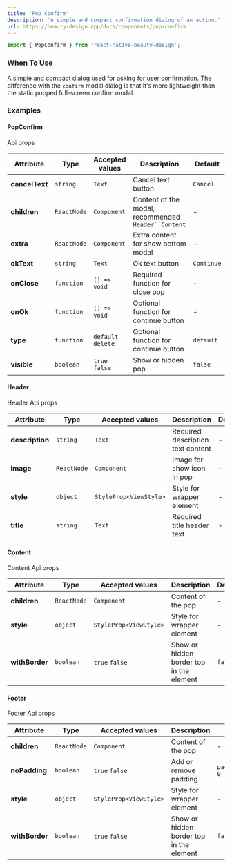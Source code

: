 ```yaml
---
title: 'Pop Confirm'
description: 'A simple and compact confirmation dialog of an action.'
url: https://beauty-design.app/docs/components/pop-confirm
---
```


```jsx
import { PopConfirm } from 'react-native-beauty-design';
```

### When To Use
A simple and compact dialog used for asking for user confirmation.
The difference with the `confirm` modal dialog is that it's more lightweight than the static popped full-screen confirm modal.

<Spacer y={2} />

### Examples

<Playground
  id="pop-confirm"
  title="Pop Confirm"
  description="Default Pop Confirm element."
  code={popConfirm.defaultCode}
/>

<Spacer y={2} />

<Playground
  id="complete-example"
  title="Complete Example"
  description="Complete example using Header, Content and Footer element."
  code={popConfirm.headerContentAndFooter}
/>

<Spacer y={2} />

<Playground
  id="confirm-delete"
  title="Confirm delete"
  description="Confirm action example."
  code={popConfirm.confirmDelete}
/>

<Spacer y={2} />

#### PopConfirm
Api props

| Attribute      | Type        | Accepted values    | Description                                         | Default    |
|----------------|-------------|--------------------|-----------------------------------------------------|------------|
| **cancelText** | `string`    | `Text`             | Cancel text button                                  | `Cancel`   |
| **children**   | `ReactNode` | `Component`        | Content of the modal, recommended `Header``Content` | -          |
| **extra**      | `ReactNode` | `Component`        | Extra content for show bottom modal                 | -          |
| **okText**     | `string`    | `Text`             | Ok text button                                      | `Continue` |
| **onClose**    | `function`  | `() => void`       | Required function for close pop                     | -          |
| **onOk**       | `function`  | `() => void`       | Optional function for continue button               | -          |
| **type**       | `function`  | `default` `delete` | Optional function for continue button               | `default`  |
| **visible**    | `boolean`   | `true` `false`     | Show or hidden pop                                  | `false`    |

<Spacer y={2} />

#### Header
Header Api props

| Attribute       | Type        | Accepted values        | Description                       | Default |
|-----------------|-------------|------------------------|-----------------------------------|---------|
| **description** | `string`    | `Text`                 | Required description text content | -       |
| **image**       | `ReactNode` | `Component`            | Image for show icon in pop        | -       |
| **style**       | `object`    | `StyleProp<ViewStyle>` | Style for wrapper element         | -       |
| **title**       | `string`    | `Text`                 | Required title header text        | -       |

<Spacer y={2} />

#### Content
Content Api props

| Attribute      | Type        | Accepted values        | Description                              | Default |
|----------------|-------------|------------------------|------------------------------------------|---------|
| **children**   | `ReactNode` | `Component`            | Content of the pop                       | -       |
| **style**      | `object`    | `StyleProp<ViewStyle>` | Style for wrapper element                | -       |
| **withBorder** | `boolean`   | `true` `false`         | Show or hidden border top in the element | `false` |


<Spacer y={2} />

#### Footer
Footer Api props

| Attribute      | Type        | Accepted values        | Description                              | Default               |
|----------------|-------------|------------------------|------------------------------------------|-----------------------|
| **children**   | `ReactNode` | `Component`            | Content of the pop                       | -                     |
| **noPadding**  | `boolean`   | `true` `false`         | Add or remove padding                    | `paddingSizes.md` `0` |
| **style**      | `object`    | `StyleProp<ViewStyle>` | Style for wrapper element                | -                     |
| **withBorder** | `boolean`   | `true` `false`         | Show or hidden border top in the element | `false`               |

